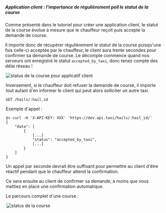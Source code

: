 
##### Application client : l'importance de régulièrement poll le statut de la course

Comme présenté dans le tutoriel pour créer une application client, le statut de la course évolue à mesure que le chauffeur reçoit puis accepte la demande de course.

Il importe donc de récupérer régulièrement le statut de la course puisqu'une fois celle-ci acceptée par le chauffeur, le client aura trente secondes pour confirmer sa demande de course. Le décompte commence quand nos serveurs ont enregistré le statut `accepted_by_taxi`, donc tenez compte des délai réseau !

<Legend/>

![status de la course pour applicatif client](/images/doc/trip-status-search.png)

Inversement, si le chauffeur doit refuser la demande de course, il importe tout autant d'en informer le client qui peut alors solliciter un autre taxi.

``GET /hails/:hail_id``

Exemple d'appel :

```shell
$> curl -H 'X-API-KEY: XXX' 'https://dev.api.taxi/hails/:hail_id/'
{
    "data": [
        {
            [...]
            "status": "accepted_by_taxi",
            [...]
        }
    ]
}
```

Un appel par seconde devrait être suffisant pour permettre au client d'être réactif pendant que le chauffeur attend la confirmation.

Ce sera ensuite au client de confirmer sa demande, à moins que vous mettiez en place une confirmation automatique.

Le parcours complet d'une course :

<Legend/>

![status de la course](/images/doc/trip-status.png)
